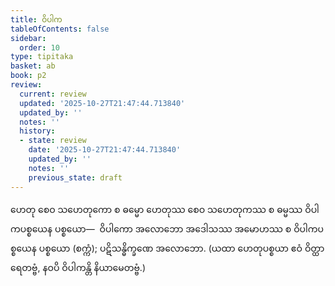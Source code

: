 ```yaml
---
title: ဝိပါက
tableOfContents: false
sidebar:
  order: 10
type: tipitaka
basket: ab
book: p2
review:
  current: review
  updated: '2025-10-27T21:47:44.713840'
  updated_by: ''
  notes: ''
  history:
  - state: review
    date: '2025-10-27T21:47:44.713840'
    updated_by: ''
    notes: ''
    previous_state: draft
---
```



<ReviewStatus review={frontmatter.review} showDetails={true} />

<HypothesisAnnotation frontmatter={frontmatter} />

<DynamicBreadcrumb />

<Division number="149" book="p2" e="ch" v="38" p="65">

<Paragraph number="416" book="p2">
ဟေတု စေဝ သဟေတုကော စ ဓမ္မော ဟေတုဿ စေဝ သဟေတုကဿ စ ဓမ္မဿ ဝိပါကပစ္စယေန ပစ္စယော—  ဝိပါကော အလောဘော အဒေါသဿ အမောဟဿ စ ဝိပါကပစ္စယေန ပစ္စယော (စက္ကံ); ပဋိသန္ဓိက္ခဏေ အလောဘော. (ယထာ ဟေတုပစ္စယာ ဧဝံ ဝိတ္ထာရေတဗ္ဗံ, နဝပိ ဝိပါကန္တိ နိယာမေတဗ္ဗံ.)
</Paragraph>
</Division>